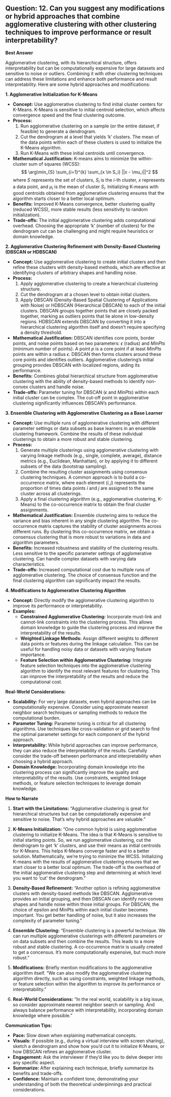 ## Question: 12. Can you suggest any modifications or hybrid approaches that combine agglomerative clustering with other clustering techniques to improve performance or result interpretability?

**Best Answer**

Agglomerative clustering, with its hierarchical structure, offers interpretability but can be computationally expensive for large datasets and sensitive to noise or outliers. Combining it with other clustering techniques can address these limitations and enhance both performance and result interpretability. Here are some hybrid approaches and modifications:

**1. Agglomerative Initialization for K-Means**

*   **Concept:** Use agglomerative clustering to find initial cluster centers for K-Means. K-Means is sensitive to initial centroid selection, which affects convergence speed and the final clustering outcome.
*   **Process:**
    1.  Run agglomerative clustering on a sample (or the entire dataset, if feasible) to generate a dendrogram.
    2.  Cut the dendrogram at a level that yields 'k' clusters. The mean of the data points within each of these clusters is used to initialize the K-Means algorithm.
    3.  Run K-Means with these initial centroids until convergence.
*   **Mathematical Justification:** K-means aims to minimize the within-cluster sum of squares (WCSS):
    $$
    \arg\min_{S} \sum_{i=1}^{k} \sum_{x \in S_i} ||x - \mu_i||^2
    $$
    where $S$ represents the set of clusters, $S_i$ is the $i$-th cluster, $x$ represents a data point, and $\mu_i$ is the mean of cluster $S_i$. Initializing K-means with good centroids obtained from agglomerative clustering ensures that the algorithm starts closer to a better local optimum.
*   **Benefits:** Improved K-Means convergence, better clustering quality (reduced WCSS), more stable results (less sensitivity to random initialization).
*   **Trade-offs:** The initial agglomerative clustering adds computational overhead. Choosing the appropriate 'k' (number of clusters) for the dendrogram cut can be challenging and might require heuristics or domain knowledge.

**2. Agglomerative Clustering Refinement with Density-Based Clustering (DBSCAN or HDBSCAN)**

*   **Concept:** Use agglomerative clustering to create initial clusters and then refine these clusters with density-based methods, which are effective at identifying clusters of arbitrary shapes and handling noise.
*   **Process:**
    1.  Apply agglomerative clustering to create a hierarchical clustering structure.
    2.  Cut the dendrogram at a chosen level to obtain initial clusters.
    3.  Apply DBSCAN (Density-Based Spatial Clustering of Applications with Noise) or HDBSCAN (Hierarchical DBSCAN) to each of the initial clusters. DBSCAN groups together points that are closely packed together, marking as outliers points that lie alone in low-density regions. HDBSCAN extends DBSCAN by converting it into a hierarchical clustering algorithm itself and doesn’t require specifying a density threshold.
*   **Mathematical Justification:** DBSCAN identifies core points, border points, and noise points based on two parameters: $\epsilon$ (radius) and $MinPts$ (minimum number of points). A point $p$ is a core point if at least $MinPts$ points are within a radius $\epsilon$. DBSCAN then forms clusters around these core points and identifies outliers. Agglomerative clustering's initial grouping provides DBSCAN with localized regions, aiding its performance.
*   **Benefits:** Combines global hierarchical structure from agglomerative clustering with the ability of density-based methods to identify non-convex clusters and handle noise.
*   **Trade-offs:** Parameter tuning for DBSCAN ($\epsilon$ and $MinPts$) within each initial cluster can be complex. The cut-off point in agglomerative clustering significantly influences DBSCAN's performance.

**3. Ensemble Clustering with Agglomerative Clustering as a Base Learner**

*   **Concept:** Use multiple runs of agglomerative clustering with different parameter settings or data subsets as base learners in an ensemble clustering framework. Combine the results of these individual clusterings to obtain a more robust and stable clustering.
*   **Process:**
    1.  Generate multiple clusterings using agglomerative clustering with varying linkage methods (e.g., single, complete, average), distance metrics (e.g., Euclidean, Manhattan), or by applying it to different subsets of the data (bootstrap sampling).
    2.  Combine the resulting cluster assignments using consensus clustering techniques. A common approach is to build a co-occurrence matrix, where each element $(i, j)$ represents the proportion of times data points $i$ and $j$ are assigned to the same cluster across all clusterings.
    3.  Apply a final clustering algorithm (e.g., agglomerative clustering, K-Means) to the co-occurrence matrix to obtain the final cluster assignments.
*   **Mathematical Justification:** Ensemble clustering aims to reduce the variance and bias inherent in any single clustering algorithm. The co-occurrence matrix captures the stability of cluster assignments across different runs. By clustering this co-occurrence matrix, we obtain a consensus clustering that is more robust to variations in data and algorithm parameters.
*   **Benefits:** Increased robustness and stability of the clustering results. Less sensitive to the specific parameter settings of agglomerative clustering. Can handle complex datasets with varying data characteristics.
*   **Trade-offs:** Increased computational cost due to multiple runs of agglomerative clustering. The choice of consensus function and the final clustering algorithm can significantly impact the results.

**4. Modifications to Agglomerative Clustering Algorithm**

*   **Concept:** Directly modify the agglomerative clustering algorithm to improve its performance or interpretability.
*   **Examples:**
    *   **Constrained Agglomerative Clustering:** Incorporate must-link and cannot-link constraints into the clustering process. This allows domain knowledge to guide the clustering process and improve the interpretability of the results.
    *   **Weighted Linkage Methods:** Assign different weights to different data points or features during the linkage calculation. This can be useful for handling noisy data or datasets with varying feature importance.
    *   **Feature Selection within Agglomerative Clustering:** Integrate feature selection techniques into the agglomerative clustering algorithm to identify the most relevant features for clustering. This can improve the interpretability of the results and reduce the computational cost.

**Real-World Considerations:**

*   **Scalability:** For very large datasets, even hybrid approaches can be computationally expensive. Consider using approximate nearest neighbor search techniques or sampling methods to reduce the computational burden.
*   **Parameter Tuning:** Parameter tuning is critical for all clustering algorithms. Use techniques like cross-validation or grid search to find the optimal parameter settings for each component of the hybrid approach.
*   **Interpretability:** While hybrid approaches can improve performance, they can also reduce the interpretability of the results. Carefully consider the trade-off between performance and interpretability when choosing a hybrid approach.
*   **Domain Knowledge:** Incorporating domain knowledge into the clustering process can significantly improve the quality and interpretability of the results. Use constraints, weighted linkage methods, or feature selection techniques to leverage domain knowledge.

**How to Narrate**

1.  **Start with the Limitations:** "Agglomerative clustering is great for hierarchical structures but can be computationally expensive and sensitive to noise. That's why hybrid approaches are valuable."

2.  **K-Means Initialization:** "One common hybrid is using agglomerative clustering to initialize K-Means. The idea is that K-Means is sensitive to initial starting points. So, we run agglomerative clustering, cut the dendrogram to get 'k' clusters, and use their means as initial centroids for K-Means.  This helps K-Means converge faster and to a better solution.  Mathematically, we're trying to minimize the WCSS. Initializing K-means with the results of agglomerative clustering ensures that we start closer to a better local optimum. The trade-off is the overhead of the initial agglomerative clustering step and determining at which level you want to 'cut' the dendrogram."

3.  **Density-Based Refinement:** "Another option is refining agglomerative clusters with density-based methods like DBSCAN.  Agglomerative provides an initial grouping, and then DBSCAN can identify non-convex shapes and handle noise within those initial groups.  For DBSCAN, the choice of epsilon and MinPts within each initial cluster becomes important.  You get better handling of noise, but it also increases the complexity of parameter tuning."

4.  **Ensemble Clustering:** "Ensemble clustering is a powerful technique. We can run multiple agglomerative clusterings with different parameters or on data subsets and then combine the results.  This leads to a more robust and stable clustering. A co-occurrence matrix is usually created to get a concensus.  It's more computationally expensive, but much more robust."

5.  **Modifications:** Briefly mention modifications to the agglomerative algorithm itself. "We can also modify the agglomerative clustering algorithm directly, such as using constraints, weighted linkage methods, or feature selection within the algorithm to improve its performance or interpretability."

6.  **Real-World Considerations:** "In the real world, scalability is a big issue, so consider approximate nearest neighbor search or sampling. And always balance performance with interpretability, incorporating domain knowledge where possible."

**Communication Tips:**

*   **Pace:** Slow down when explaining mathematical concepts.
*   **Visuals:** If possible (e.g., during a virtual interview with screen sharing), sketch a dendrogram and show how you'd cut it to initialize K-Means, or how DBSCAN refines an agglomerative cluster.
*   **Engagement:** Ask the interviewer if they'd like you to delve deeper into any specific aspect.
*   **Summarize:** After explaining each technique, briefly summarize its benefits and trade-offs.
*   **Confidence:** Maintain a confident tone, demonstrating your understanding of both the theoretical underpinnings and practical considerations.
